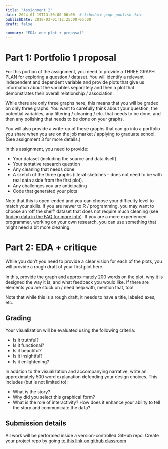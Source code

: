```yaml
---
title: "Assignment 2"
date: 2024-01-19T13:30:00-06:00  # Schedule page publish date
publishDate: 2019-03-01T12:25:00-05:00
draft: false

summary: "EDA: one plot + proposal"
---
```


# Part 1: Portfolio 1 proposal
For this portion of the assignment, you need to provide a THREE GRAPH PLAN for exploring a question / dataset. You will identify a relevant independent and dependent variable and provide plots that give us information about the variables separately and then a plot that demonstrates their overall relationship / association. 

While there are only three graphs here, this means that you will be graded on only three graphs. You want to carefully think about your question, the potential variables, any filtering / cleaning / etc. that needs to be done, and then any polishing that needs to be done on your graphs. 

You will also provide a write-up of these graphs that can go into a portfolio you share when you are on the job market / applying to graduate school. (See assignment 3 for more details.)

In this assignment, you need to provide:

* Your dataset (including the source and data itself)
* Your tentative research question
* Any cleaning that needs done
* A sketch of the three graphs (literal sketches -- does not need to be with real data aside from the first plot). 
* Any challenges you are anticipating
* Code that generated your plots

Note that this is open-ended and you can choose your difficulty level to match your skills. If you are newer to R / programming, you may want to choose an 'off the shelf' dataset that does not require much cleaning (see [finding data in the FAQ for more info](https://macs40700.netlify.app/faq/)). If you are a more experienced programmer, working on your own research, you can use something that might need a bit more cleaning. 

# Part 2: EDA + critique

While you don't you need to provide a clear vision for each of the plots, you will provide a rough draft of your first plot here. 

In this, provide the graph and approximately 200 words on the plot, why it is designed the way it is, and what feedback you would like. If there are elements you are stuck on / need help with, mention that, too!

Note that while this is a rough draft, it needs to have a title, labeled axes, etc. 

## Grading

Your visualization will be evaluated using the following criteria:

* Is it truthful?
* Is it functional?
* Is it beautiful?
* Is it insightful?
* Is it enlightening?

In addition to the visualization and accompanying narrative, write an approximately 500 word explanation defending your design choices. This includes (but is not limited to):

* What is the story?
* Why did you select this graphical form?
* What is the role of interactivity? How does it enhance your ability to tell the story and communicate the data?


## Submission details
All work will be performed inside a version-controlled GitHub repo. Create your project repo by going [to this link on github classroom](https://classroom.github.com/a/YW1Ypwo_)
